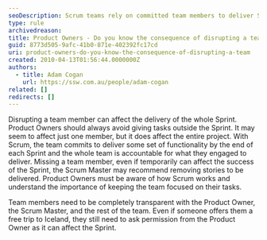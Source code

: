 ```yaml
---
seoDescription: Scrum teams rely on committed team members to deliver Sprint goals; disrupting one member can impact the entire project.
type: rule
archivedreason:
title: Product Owners - Do you know the consequence of disrupting a team?
guid: 8773d505-9afc-41b0-871e-402392fc17cd
uri: product-owners-do-you-know-the-consequence-of-disrupting-a-team
created: 2010-04-13T01:56:44.0000000Z
authors:
  - title: Adam Cogan
    url: https://ssw.com.au/people/adam-cogan
related: []
redirects: []
---
```


Disrupting a team member can affect the delivery of the whole Sprint. Product Owners should always avoid giving tasks outside the Sprint. It may seem to affect just one member, but it does affect the entire project.
With Scrum, the team commits to deliver some set of functionality by the end of each Sprint and the whole team is accountable for what they engaged to deliver. Missing a team member, even if temporarily can affect the success of the Sprint, the Scrum Master may recommend removing stories to be delivered. Product Owners must be aware of how Scrum works and understand the importance of keeping the team focused on their tasks.

Team members need to be completely transparent with the Product Owner, the Scrum Master, and the rest of the team. Even if someone offers them a free trip to Iceland, they still need to ask permission from the Product Owner as it can affect the Sprint.